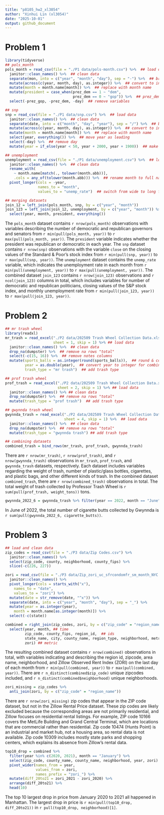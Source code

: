 ```yaml
---
title: "p8105_hw2_xl3054"
author: "Xinhui Lin (xl3054)"
date: "2025-10-01"
output: github_document
---
```


# Problem 1
```r
library(tidyverse)
## pols_month
pols_month = read_csv(file = "./P1 data/pols-month.csv") %>%  ## load data
  janitor::clean_names() %>%  ## clean data
  separate(mon, into = c("year", "month", "day"), sep = "-") %>%  ## break up variable
  mutate(across(c(year, month, day), as.integer)) %>%  ## convert to integers
  mutate(month = month.name[month]) %>%  ## replace with month name
  mutate(president = case_when(prez_dem == 1 ~ "dem", 
                               prez_dem == 0 ~ "gop")) %>%  ## prez_dem and prez_gop into president
  select(-prez_gop, -prez_dem, -day)  ## remove variables

## snp
snp = read_csv(file = "./P1 data/snp.csv") %>%  ## load data
  janitor::clean_names() %>%  ## clean data
  separate(date, into = c("month", "day", "year"), sep = "/") %>%  ## break up variable
  mutate(across(c(year, month, day), as.integer)) %>%  ## convert to integers
  mutate(month = month.name[month]) %>%  ## replace with month name
  select(year, everything()) %>%  ## move year as leading
  select(-day) %>%  ## remove day
  mutate(year = if_else(year < 50, year + 2000, year + 1900))  ## make year consistent with previous

## unemployment
unemployment = read_csv(file = "./P1 data/unemployment.csv") %>%  ## load data
  janitor::clean_names() %>%  ## clean data
  rename_with(
    ~ month.name[match(., tolower(month.abb))],
    .cols = any_of(tolower(month.abb))) %>%  ## rename month to full names
  pivot_longer(cols = -year, 
               names_to = "month", 
               values_to = "unemp_rate")  ## switch from wide to long format

## merging datasets
join_12 = left_join(pols_month, snp, by = c("year", "month"))
join_123 = left_join(join_12, unemployment, by = c("year", "month")) %>% 
  select(year, month, president, everything())
```

The `pols_month` dataset contains `r nrow(pols_month)` observations with variables describing the number of democratic and republican governors and senators from `r min(pull(pols_month, year))` to `r max(pull(pols_month, year))`. The `president` variable indicates whether the president was republican or democratic in each year. The `snp` dataset contains `r nrow(snp)` observations with the variable `close` on the closing values of the Standard & Poor’s stock index from `r min(pull(snp, year))` to `r max(pull(snp, year))`. The `unemployment` dataset contains the `unemp_rate` variable, which indicates the unemployment rate in each month from `r min(pull(unemployment, year))` to `r max(pull(unemployment, year))`. The combined dataset `join_123` contains `r nrow(join_123)` observations and `r ncol(join_123)` columns in total, which includes variables for number of democratic and republican politicians, closing values of the S&P stock index, and monthly unemployment rate from `r min(pull(join_123, year))` to `r max(pull(join_123, year))`.


# Problem 2
```r
## mr trash wheel
library(readxl)
mr_trash = read_excel("./P2 data/202509 Trash Wheel Collection Data.xlsx", 
                      sheet = 1, skip = 1) %>% ## load data
  janitor::clean_names() %>%  ## clean data
  drop_na(dumpster) %>%  ## remove na rows "total"
  select(-c(15, 16)) %>%  ## remove notes columns
  mutate(sports_balls = as.integer(round(sports_balls)),  ## round & convert
         year = as.double(year),  ## convert year to integer for combining
         trash_type = "mr trash")  ## add trash type

## prof trash wheel
prof_trash = read_excel("./P2 data/202509 Trash Wheel Collection Data.xlsx", 
                        sheet = 2, skip = 1) %>% ## load data
  janitor::clean_names() %>% ## clean data
  drop_na(dumpster) %>%  ## remove na rows "total"
  mutate(trash_type = "prof trash")  ## add trash type

## gwynnda trash wheel
gwynnda_trash = read_excel("./P2 data/202509 Trash Wheel Collection Data.xlsx", 
                           sheet = 4, skip = 1) %>%  ## load data
  janitor::clean_names() %>%  ## clean data
  drop_na(dumpster) %>%  ## remove na rows "total"
  mutate(trash_type = "gwynnda trash") ## add trash type

## combining datasets
combined_trash = bind_rows(mr_trash, prof_trash, gwynnda_trash)
```

There are `r nrow(mr_trash)`, `r nrow(prof_trash)`, and `r nrow(gwynnda_trash)` observations in `mr_trash`, `prof_trash`, and `gwynnda_trash` datasets, respectively. Each dataset includes variables regarding the weight of trash, number of plastic/glass bottles, cigarettes, and plastic bags, and other different kinds of trash. In the combined dataset `combined_trash`, there are `r nrow(combined_trash)` observations in total. The total weight of trash collected by Professor Trash Wheel is `r sum(pull(prof_trash, weight_tons))` tons. 

```r
gwynnda_2022_6 = gwynnda_trash %>% filter(year == 2022, month == "June")
```

In June of 2022, the total number of cigarette butts collected by Gwynnda is `r sum(pull(gwynnda_2022_6, cigarette_butts))`.

# Problem 3
```r
## load and clean data
zip_codes = read_csv(file = "./P3 data/Zip Codes.csv") %>% 
  janitor::clean_names() %>% 
  select(zip_code, county, neighborhood, county_fips) %>% 
  slice(-c(226, 227))

zori = read_csv(file = "./P3 data/Zip_zori_uc_sfrcondomfr_sm_month_NYC.csv") %>% 
  janitor::clean_names() %>% 
  pivot_longer(cols = starts_with("x"),
    names_to = "date",
    values_to = "zori") %>% 
  mutate(date = str_remove(date, "^x")) %>% 
  separate(date, into = c("year", "month", "day"), sep = "_") %>% 
  mutate(year = as.integer(year),
    month = month.name[as.integer(month)]) %>%
  select(-c(state))

combined = right_join(zip_codes, zori, by = c("zip_code" = "region_name")) %>% 
  select(year, month, ## time
         zip_code, county_fips, region_id,  ## ids
         state_name, city, county_name, region_type, neighborhood, metro, size_rank,  ## geographic
         zori) ## metric
```

The resulting combined dataset contains `r nrow(combined)` observations in total, with variables indicating and describing the region id, zipcode, area name, neighborhood, and Zillow Observed Rent Index (ZORI) on the last day of each month from `r min(pull(combined, year))` to `r max(pull(combined, year))`. There are `r n_distinct(combined$zip_code)` unique zipcodes included, and `r n_distinct(combined$neighborhood)` unique neighborhoods.

```r
zori_missing = zip_codes %>%
  anti_join(zori, by = c("zip_code" = "region_name"))
```

There are `r nrow(zori_missing)` zip codes that appear in the ZIP code dataset, but not in the Zillow Rental Price dataset. These zip codes are likely excluded because the corresponding areas are not primarily residential, and Zillow focuses on residential rental listings. For example, ZIP code 10166 covers the MetLife Building and Grand Central Terminal, which are locations that are commercial rather than residential. Zip code 10474 (Hunts Point) is an industrial and market hub, not a housing area, so rental data is not available. Zip code 10309 includes mostly state parks and shopping centers, which explains its absence from Zillow's rental data.

```r
top10_drop = combined %>% 
  filter(year %in% c(2020, 2021), month == "January") %>% 
  select(zip_code, county_name, county_name, neighborhood, year, zori) %>% 
  pivot_wider(names_from = year,
              values_from = zori,
              names_prefix = "zori_") %>% 
  mutate(diff_20to21 = zori_2021 - zori_2020) %>% 
  arrange(diff_20to21) %>% 
  head(10)
```

The top 10 largest drop in price from January 2020 to 2021 all happened in Manhattan. The largest drop in price is `r min(pull(top10_drop, diff_20to21))` in `r pull(top10_drop, neighborhood)[1]`.




